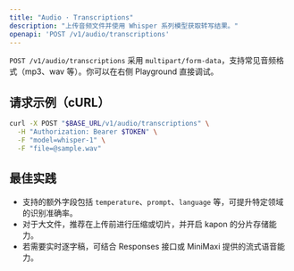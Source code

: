 ```yaml
---
title: "Audio · Transcriptions"
description: "上传音频文件并使用 Whisper 系列模型获取转写结果。"
openapi: 'POST /v1/audio/transcriptions'
---
```


`POST /v1/audio/transcriptions` 采用 `multipart/form-data`，支持常见音频格式（mp3、wav 等）。你可以在右侧 Playground 直接调试。

## 请求示例（cURL）

  ```bash
  curl -X POST "$BASE_URL/v1/audio/transcriptions" \
    -H "Authorization: Bearer $TOKEN" \
    -F "model=whisper-1" \
    -F "file=@sample.wav"
  ```

## 最佳实践

- 支持的额外字段包括 `temperature`、`prompt`、`language` 等，可提升特定领域的识别准确率。
- 对于大文件，推荐在上传前进行压缩或切片，并开启 kapon 的分片存储能力。
- 若需要实时逐字稿，可结合 Responses 接口或 MiniMaxi 提供的流式语音能力。
